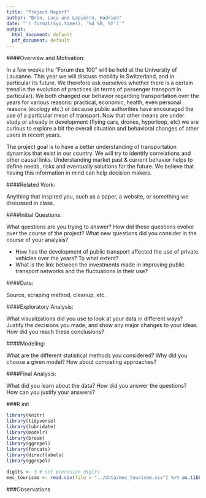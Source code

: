 ```yaml
---
title: "Project Report"
author: "Bron, Luca and Lapierre, Hadrien"
date: "`r format(Sys.time(), '%d %B, %Y')`"
output:
  html_document: default
  pdf_document: default
---
```


####Overview and Motivation:

In a few weeks the “Forum des 100” will be held at the University of Lausanne. This year we will discuss mobility in Switzerland, and in particular its future. We therefore ask ourselves whether there is a certain trend in the evolution of practices (in terms of passenger transport in particular). We both changed our behavior regarding transportation over the years for various reasons: practical, economic, health, even personal reasons (ecology etc.) or because public authorities have encouraged the use of a particular mean of transport. Now that other means are under study or already in development (flying cars, drones, hyperloop, etc) we are curious to explore a bit the overall situation and behavioral changes of other users in recent years.

The project goal is to have a better understanding of transportation dynamics that exist in our country. We will try to identify correlations and other causal links.
Understanding market past & current behavior helps to define needs, risks and eventually solutions for the future. We believe that having this information in mind can help decision makers. 

####Related Work: 

Anything that inspired you, such as a paper, a website, or something we discussed in class.

####Initial Questions: 

What questions are you trying to answer? How did these questions evolve over the course of the project? What new questions did you consider in the course of your analysis?

- How has the development of public transport affected the use of private vehicles over the years? To what extent? 
- What is the link between the investments made in improving public transport networks and the fluctuations in their use? 

####Data: 

Source, scraping method, cleanup, etc.

####Exploratory Analysis: 

What visualizations did you use to look at your data in different ways? Justify the decisions you made, and show any major changes to your ideas. How did you reach these conclusions?

####Modeling: 

What are the different statistical methods you considered? Why did you choose a given model? How about competing approaches?

####Final Analysis: 

What did you learn about the data? How did you answer the questions? How can you justify your answers?

###R init

```r
library(knitr)
library(tidyverse)
library(lubridate)
library(modelr)
library(broom)
library(ggrepel)
library(forcats)
library(directlabels)
library(ggrepel)
```

```r
digits <- 3 # set precision digits
mec_tourisme <- read.csv(file = "../data/mec_tourisme.csv") %>% as.tibble()
```

###Observations

```r

```
